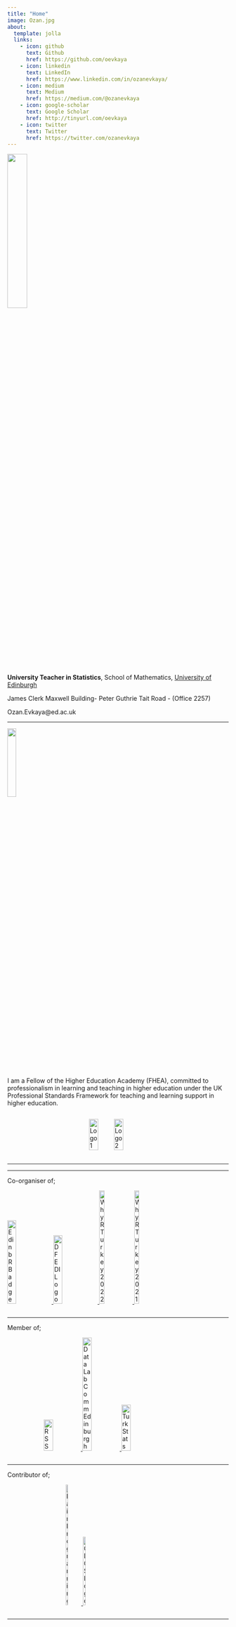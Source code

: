 ```yaml
---
title: "Home"
image: Ozan.jpg
about:
  template: jolla
  links:
    - icon: github
      text: Github
      href: https://github.com/oevkaya
    - icon: linkedin
      text: LinkedIn
      href: https://www.linkedin.com/in/ozanevkaya/
    - icon: medium
      text: Medium
      href: https://medium.com/@ozanevkaya
    - icon: google-scholar
      text: Google Scholar
      href: http://tinyurl.com/oevkaya
    - icon: twitter
      text: Twitter
      href: https://twitter.com/ozanevkaya
---
```


![](Mathematics_2col_cmyk.png){width=30%}

**University Teacher in Statistics**, School of Mathematics, [University of Edinburgh](https://www.ed.ac.uk/)

James Clerk Maxwell Building- Peter Guthrie Tait Road - (Office 2257)

Ozan.Evkaya@ed.ac.uk

---

![](FHEA_badge.png){width=20%}

I am a Fellow of the Higher Education Academy (FHEA), committed to professionalism in learning and teaching in higher education under the UK Professional Standards Framework for teaching and learning support in higher education.

<div style="display: flex; justify-content: space-around; align-items: center;">
  <img src="TA_2024_badge.jpg" alt="Logo 1" style="width: 40%;">
  <img src="TA_2023_badge.jpg" alt="Logo 2" style="width: 40%;">
</div>

---

---

Co-organiser of;
<div style="display: flex; justify-content: space-around; align-items: center;">
  <a href="http://edinbr.org/">
    <img src="EdinbR_badge.png" alt="EdinbR Badge" style="width: 20%;">
  </a>
  <a href="https://edi-datafest.netlify.app/">
    <img src="df-edi-logo.png" alt="DF EDI Logo" style="width: 20%;">
  </a>
  <a href="https://whyr.pl/2022/turkey/">
    <img src="WhyR_Turkey22.jpg" alt="WhyR Turkey 2022" style="width: 15%;">
  </a>
  <a href="https://whyr.pl/2021/turkey/">
    <img src="WhyR_Turkey21.jpg" alt="WhyR Turkey 2021" style="width: 15%;">
  </a>
</div>

---

Member of;
<div style="display: flex; justify-content: space-around; align-items: center;">
  <a href="https://rss.org.uk/membership/join-now/fellow/">
    <img src="RSS_logo.png" alt="RSS" style="width: 25%;">
  </a>
  <a href="https://community.thedatalab.com/">
    <img src="DataLab_logo.png" alt="Data Lab Comm Edinburgh" style="width: 25%;">
  </a>
  <a href="https://www.turkistatistik.org.tr/">
    <img src="TurkStatDer.jpg" alt="Turk Stats" style="width: 25%;">
  </a>
</div>

<!-- Mentor; -->

<!-- <div style="display: flex; justify-content: space-around; align-items: center;"> -->
<!--   <a href="https://sites.google.com/view/drp-turkey/about"> -->
<!--     <img src="DRP_TR_24.png" alt="DRP Turkey 2024" style="width: 15%;"> -->
<!--   </a> -->
<!--   <a href="https://sites.google.com/view/drp-turkey/previous-programs/summer-2023/mentors"> -->
<!--     <img src="DRP_TR_23.png" alt="DRP Turkey 2023" style="width: 15%;"> -->
<!--   </a> -->
<!-- </div> -->

---

Contributor of;
<div style="display: flex; justify-content: space-around; align-items: center;">
  <a href="https://pairprogramming.ed.ac.uk/">
    <img src="pair-programming.png" alt="Pair Programming" style="width: 15%;">
  </a>
  <a href="https://www.cdcs.ed.ac.uk/">
    <img src="CDCS_logo.jpg" alt="CDCS Logo" style="width: 15%;">
  </a>
</div>

---




<!-- ![](TA_2024_badge.jpg){width=50%} -->



<!-- ![](TA_2023_badge.jpg){width=50%} -->
